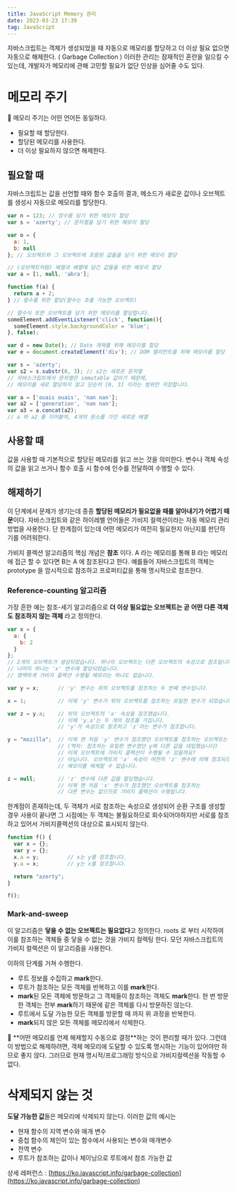 ```yaml
---
title: JavaScript Memory 관리 
date: 2023-03-23 17:39
tag: JavaScript
---
```



자바스크립트는 객체가 생성되었을 때 자동으로 메모리를 할당하고 더 이상 필요 없으면 자동으로 해제한다. ( Garbage Collection ) 이러한 관리는 잠재적인 혼란을 일으킬 수 있는데, 개발자가 메모리에 관해 고민할 필요가 없단 인상을 심어줄 수도 있다.

# 메모리 주기

<aside>
📌 메모리 주기는 어떤 언어든 동일하다.

- 필요할 때 할당한다.
- 할당된 메모리를 사용한다.
- 더 이상 필요하지 않으면 해제한다.
</aside>

## 필요할 때

자바스크립트는 값을 선언할 때와 함수 호출의 결과, 메소드가 새로운 값이나 오브젝트를 생성시 자동으로 메모리를 할당한다. 

```jsx
var n = 123; // 정수를 담기 위한 메모리 할당
var s = 'azerty'; // 문자열을 담기 위한 메모리 할당

var o = {
  a: 1,
  b: null
}; // 오브젝트와 그 오브젝트에 포함된 값들을 담기 위한 메모리 할당

// (오브젝트처럼) 배열과 배열에 담긴 값들을 위한 메모리 할당
var a = [1, null, 'abra'];

function f(a) {
  return a + 2;
} // 함수를 위한 할당(함수는 호출 가능한 오브젝트)

// 함수식 또한 오브젝트를 담기 위한 메모리를 할당합니다.
someElement.addEventListener('click', function(){
  someElement.style.backgroundColor = 'blue';
}, false);

var d = new Date(); // Date 개체를 위해 메모리를 할당
var e = document.createElement('div'); // DOM 엘리먼트를 위해 메모리를 할당

var s = 'azerty';
var s2 = s.substr(0, 3); // s2는 새로운 문자열
// 자바스크립트에서 문자열은 immutable 값이기 때문에,
// 메모리를 새로 할당하지 않고 단순히 [0, 3] 이라는 범위만 저장합니다.

var a = ['ouais ouais', 'nan nan'];
var a2 = ['generation', 'nan nan'];
var a3 = a.concat(a2);
// a 와 a2 를 이어붙여, 4개의 원소를 가진 새로운 배열
```

## 사용할 때

값을 사용할 때 기본적으로 할당된 메모리를 읽고 쓰는 것을 의미한다. 변수나 객체 속성의 값을 읽고 쓰거나 함수 호출 시 함수에 인수를 전달하여 수행할 수 있다.

## 해제하기

이 단계에서 문제가 생기는데 종종 **할당된 메모리가 필요없을 때를 알아내기가 어렵기 때문**이다. 자바스크립트와 같은 하이레벨 언어들은 가비지 컬렉션이라는 자동 메모리 관리 방법을 사용한다. 단 한계점이 있는데 어떤 메모리가 여전히 필요한지 아닌지를 판단하기를 어려워한다.

가비지 콜렉션 알고리즘의 핵심 개념은 **참조** 이다. A 라는 메모리를 통해 B 라는 메모리에 접근 할 수 있다면 B는 A 에 참조된다고 한다. 예를들어 자바스크립트의 객체는 prototype 을 암시적으로 참조하고 프로퍼티값을 통해 명시적으로 참조한다.

### Reference-counting 알고리즘

가장 흔한 예는 참조-세기 알고리즘으로 **더 이상 필요없는 오브젝트는 곧** **어떤 다른 객체도 참조하지 않는 객체** 라고 정의한다. 

```jsx
var x = {
  a: {
    b: 2
  }
};
// 2개의 오브젝트가 생성되었습니다. 하나의 오브젝트는 다른 오브젝트의 속성으로 참조됩니다.
// 나머지 하나는 'x' 변수에 할당되었습니다.
// 명백하게 가비지 콜렉션 수행될 메모리는 하나도 없습니다.

var y = x;      // 'y' 변수는 위의 오브젝트를 참조하는 두 번째 변수입니다.

x = 1;          // 이제 'y' 변수가 위의 오브젝트를 참조하는 유일한 변수가 되었습니다.

var z = y.a;    // 위의 오브젝트의 'a' 속성을 참조했습니다.
                // 이제 'y.a'는 두 개의 참조를 가집니다.
                // 'y'가 속성으로 참조하고 'z'라는 변수가 참조합니다.

y = "mozilla";  // 이제 맨 처음 'y' 변수가 참조했던 오브젝트를 참조하는 오브젝트는 없습니다.
                // (역자: 참조하는 유일한 변수였던 y에 다른 값을 대입했습니다)
                // 이제 오브젝트에 가비지 콜렉션이 수행될 수 있을까요?
                // 아닙니다. 오브젝트의 'a' 속성이 여전히 'z' 변수에 의해 참조되므로
                // 메모리를 해제할 수 없습니다.

z = null;       // 'z' 변수에 다른 값을 할당했습니다.
                // 이제 맨 처음 'x' 변수가 참조했던 오브젝트를 참조하는
                // 다른 변수는 없으므로 가비지 콜렉션이 수행됩니다.
```

한계점이 존재하는데, 두 객체가 서로 참조하는 속성으로 생성되어 순환 구조를 생성할 경우 사용이 끝나면 그 시점에는 두 객체는 불필요하므로 회수되어야하지만 서로를 참조하고 있어서 가비지콜렉션의 대상으로 표시되지 않는다.

```jsx
function f() {
  var x = {};
  var y = {};
  x.a = y;         // x는 y를 참조합니다.
  y.a = x;         // y는 x를 참조합니다.

  return "azerty";
}

f();
```

### Mark-and-sweep

이 알고리즘은 **닿을 수 없는 오브젝트는 필요없다**고 정의한다. roots 로 부터 시작하여 이를 참조하는 객체들 중 닿을 수 없는 것을 가비지 컬렉팅 한다. 모던 자바스크립트의 가비지 컬렉션은 이 알고리즘을 사용한다. 

이하의 단계를 거쳐 수행한다.

- 루트 정보를 수집하고 **mark**한다.
- 루트가 참조하는 모든 객체를 반복하고 이를 **mark**한다.
- **mark**된 모든 객체에 방문하고 그 객체들이 참조하는 객체도 **mark**한다. 한 번 방문한 객체는 전부 **mark**하기 때문에 같은 객체를 다시 방문하진 않는다.
- 루트에서 도달 가능한 모든 객체를 방문할 때 까지 위 과정을 반복한다.
- **mark**되지 않은 모든 객체를 메모리에서 삭제한다.

<aside>
📌 **어떤 메모리를 언제 해제할지 수동으로 결정**하는 것이 편리할 때가 있다. 그런데 이 방법으로 해제하려면, 객체 메모리에 도달할 수 있도록 명시하는 기능이 있어야만 하므로 좋지 않다. 그러므로 현재 명시적/프로그래밍 방식으로 가비지컬렉션을 작동할 수 없다.

</aside>

# 삭제되지 않는 것

**도달 가능한 값**들은 메모리에 삭제되지 않는다. 이러한 값의 예시는

- 현재 함수의 지역 변수와 매개 변수
- 중첩 함수의 체인이 있는 함수에서 사용되는 변수와 매개변수
- 전역 변수
- 루트가 참조하는 값이나 체이닝으로 루트에서 참조 가능한 값

상세 레퍼런스 : [https://ko.javascript.info/garbage-collection](https://ko.javascript.info/garbage-collection)